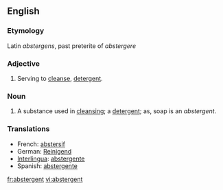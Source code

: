 ==English==

===Etymology===
Latin ''abstergens'', past preterite of ''abstergere''

===Adjective===
{{en-adj}}

# Serving to [[cleanse]], [[detergent]].

===Noun===
{{en-noun}}

# A substance used in [[cleansing]]; a [[detergent]]; as, soap is an ''abstergent''.

===Translations===
*French: [[abstersif]]
*German: [[Reinigend]]
*[[Interlingua]]: [[abstergente]]
*Spanish: [[abstergente]]

[[fr:abstergent]]
[[vi:abstergent]]